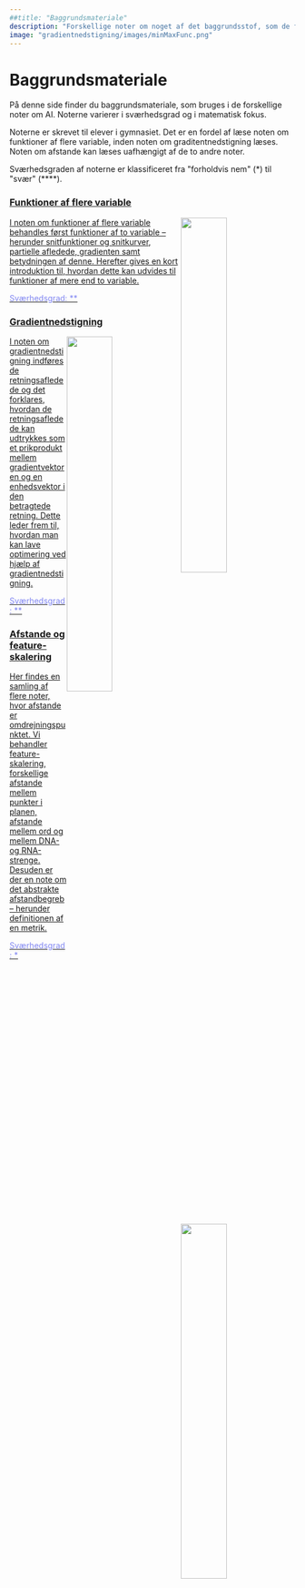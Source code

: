 ```yaml
---
##title: "Baggrundsmateriale"
description: "Forskellige noter om noget af det baggrundsstof, som de forskellige AI metoder bygger på."
image: "gradientnedstigning/images/minMaxFunc.png"
---
```


# Baggrundsmateriale

På denne side finder du baggrundsmateriale, som bruges i de forskellige noter om AI. Noterne varierer i sværhedsgrad og i matematisk fokus. 

Noterne er skrevet til elever i gymnasiet. Det er en fordel af læse noten om funktioner af flere variable, inden noten om graditentnedstigning læses. Noten om afstande kan læses uafhængigt af de to andre noter.

Sværhedsgraden af noterne er klassificeret fra \"forholdvis nem\" (\*) til \"svær\" (\*\*\*\*).





<!-- Start på clickable section -->

<a href="funktioner_af_flere_variable/funktioner_af_flere_variable.html" class="quarto-grid-link">

::: {.boxed}

### Funktioner af flere variable

::: {.paddingleft}
![](funktioner_af_flere_variable/images/maskine2.png){style='float:right;'  width=40%}
:::

I noten om funktioner af flere variable behandles først funktioner af to variable -- herunder snitfunktioner og snitkurver, partielle afledede, gradienten samt betydningen af denne. Herefter gives en kort introduktion til, hvordan dette kan udvides til funktioner af mere end to variable.

[Sværhedsgrad: \*\*]{style="color: #8086F2"}

:::

</a>

<!-- Slut på clickable section -->



<!-- Start på clickable section -->

<a href="gradientnedstigning/gradientnedstigning.html" class="quarto-grid-link">

::: {.boxed}

### Gradientnedstigning

![](gradientnedstigning/images/minMaxFunc.png){style='float:right;'  width=40%}

I noten om gradientnedstigning indføres de retningsafledede og det forklares, hvordan de retningsafledede kan udtrykkes som et prikprodukt mellem gradientvektoren og en enhedsvektor i den betragtede retning. Dette leder frem til, hvordan man kan lave optimering ved hjælp af gradientnedstigning.

[Sværhedsgrad: \*\*]{style="color: #8086F2"}

:::

<!-- Slut på clickable section -->



<!-- Start på clickable section -->

<a href="afstande/index_afstande.html" class="quarto-grid-link">

::: {.boxed}

### Afstande og feature-skalering

::: {.paddingleft}
![](afstande/images/fig_min_max_skalering.png){style='float:right;'  width=40%}
:::
Her findes en samling af flere noter, hvor afstande er omdrejningspunktet. Vi behandler feature-skalering, forskellige afstande mellem punkter i planen, afstande mellem ord og mellem DNA- og RNA-strenge. Desuden er der en note om det abstrakte afstandbegreb -- herunder definitionen af en metrik.

[Sværhedsgrad: \*]{style="color: #8086F2"}

:::

<!-- Slut på clickable section -->




